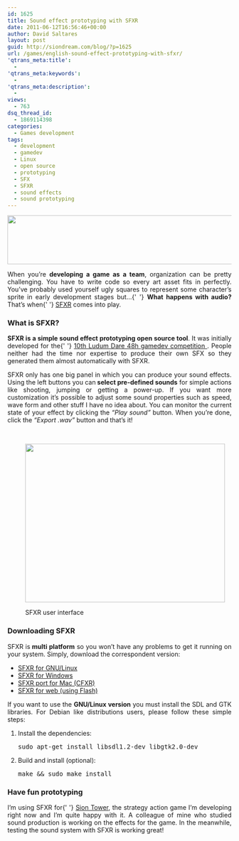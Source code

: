 ```yaml
---
id: 1625
title: Sound effect prototyping with SFXR
date: 2011-06-12T16:56:46+00:00
author: David Saltares
layout: post
guid: http://siondream.com/blog/?p=1625
url: /games/english-sound-effect-prototyping-with-sfxr/
'qtrans_meta:title':
  -
'qtrans_meta:keywords':
  -
'qtrans_meta:description':
  -
views:
  - 763
dsq_thread_id:
  - 1869114398
categories:
  - Games development
tags:
  - development
  - gamedev
  - Linux
  - open source
  - prototyping
  - SFX
  - SFXR
  - sound effects
  - sound prototyping
---
```


<p style="text-align: justify;">
  <img
    class="aligncenter size-full wp-image-1627"
    title="sfxr-title"
    src="https://saltares.com/blog/wp-content/uploads/2011/06/sfxr-title.png"
    alt=""
    width="550"
    height="110"
    srcset="https://saltares.com/blog/wp-content/uploads/2011/06/sfxr-title.png 550w, https://saltares.com/blog/wp-content/uploads/2011/06/sfxr-title-300x59.png 300w, https://saltares.com/blog/wp-content/uploads/2011/06/sfxr-title-150x29.png 150w"
    sizes="(max-width: 550px) 100vw, 550px"
  />
</p>

<p style="text-align: justify;">
  When you&#8217;re <strong>developing a game as a team</strong>, organization
  can be pretty challenging. You have to write code so every art asset fits in
  perfectly. You&#8217;ve probably used yourself ugly squares to represent some
  character&#8217;s sprite in early development stages but&#8230;{' '}
  <strong>What happens with audio?</strong> That&#8217;s when{' '}
  <a href="http://www.drpetter.se/project_sfxr.html">SFXR</a> comes into play.
</p>

<h3 style="text-align: justify;">

</h3>

<h3 style="text-align: justify;">What is SFXR?</h3>

<p style="text-align: justify;">
  <strong>SFXR is a simple sound effect prototyping open source tool</strong>.
  It was initially developed for the{' '}
  <a href="http://www.ludumdare.com/compo/2007/12/13/sfxr-sound-effects-for-all/">
    10th Ludum Dare 48h gamedev competition
  </a>
  . People neither had the time nor expertise to produce their own SFX so they
  generated them almost automatically with SFXR.
</p>

<p style="text-align: justify;">
  SFXR only has one big panel in which you can produce your sound effects. Using
  the left buttons you can<strong> select pre-defined sounds</strong> for simple
  actions like shooting, jumping or getting a power-up. If you want more
  customization it&#8217;s possible to adjust some sound properties such as
  speed, wave form and other stuff I have no idea about. You can monitor the
  current state of your effect by clicking the <em>“Play sound”</em> button.
  When you&#8217;re done, click the <em>“Export .wav”</em> button and
  that&#8217;s it!
</p>

<p style="text-align: center;">
  &nbsp;
</p><figure id="attachment_1626" class="thumbnail wp-caption aligncenter" style="width: 459px">

[<img class="size-full wp-image-1626 " title="sfxr" src="https://saltares.com/blog/wp-content/uploads/2011/06/sfxr.png" alt="" width="449" height="357" srcset="https://saltares.com/blog/wp-content/uploads/2011/06/sfxr.png 642w, https://saltares.com/blog/wp-content/uploads/2011/06/sfxr-300x238.png 300w, https://saltares.com/blog/wp-content/uploads/2011/06/sfxr-150x119.png 150w" sizes="(max-width: 449px) 100vw, 449px" />](https://saltares.com/blog/wp-content/uploads/2011/06/sfxr.webp)<figcaption class="caption wp-caption-text">SFXR user interface</figcaption></figure>

<h3 style="text-align: justify;">Downloading SFXR</h3>

<p style="text-align: justify;">
  SFXR is<strong> multi platform</strong> so you won&#8217;t have any problems
  to get it running on your system. Simply, download the correspondent version:
</p>

<ul style="text-align: justify;">
  <li>
    <a href="http://www.drpetter.se/files/sfxr-sdl-1.1.tar.gz">
      SFXR for GNU/Linux
    </a>
  </li>
  <li>
    <a href="http://www.drpetter.se/files/sfxr.zip">SFXR for Windows</a>
  </li>
  <li>
    <a href="http://thirdcog.eu/apps/cfxr">SFXR port for Mac (CFXR)</a>
  </li>
  <li>
    <a href="http://www.superflashbros.net/as3sfxr/">
      SFXR for web (using Flash)
    </a>
  </li>
</ul>

<p style="text-align: justify;">
  If you want to use the <strong>GNU/Linux version</strong> you must install the
  SDL and GTK libraries. For Debian like distributions users, please follow
  these simple steps:
</p>

<ol style="text-align: justify;">
  <li>
    Install the dependencies: <pre class="brush: bash">sudo apt-get install libsdl1.2-dev libgtk2.0-dev</pre>
  </li>

  <li>
    Build and install (optional): <pre class="brush: bash">make && sudo make install</pre>
  </li>
</ol>

<h3 style="text-align: justify;">Have fun prototyping</h3>

<p style="text-align: justify;">
  I&#8217;m using SFXR for{' '}
  <a href="https://saltares.com/blog/en/proyectos/sion-tower/">Sion Tower</a>,
  the strategy action game I&#8217;m developing right now and I&#8217;m quite
  happy with it. A colleague of mine who studied sound production is working on
  the effects for the game. In the meanwhile, testing the sound system with SFXR
  is working great!
</p>
